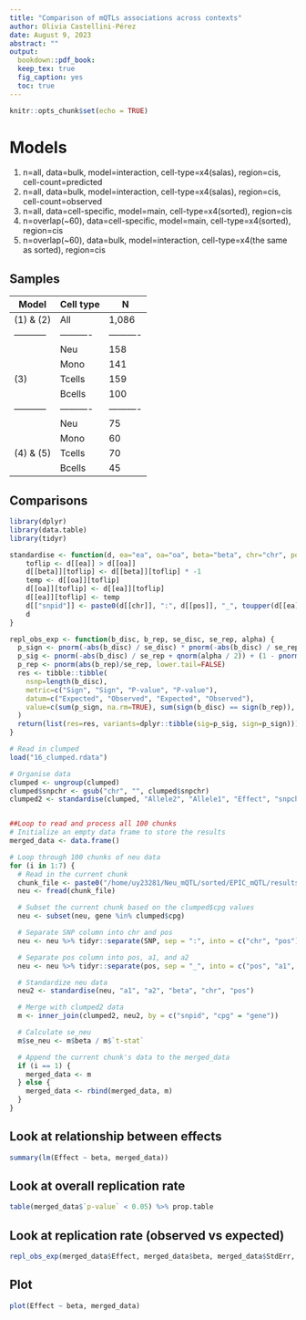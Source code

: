 ```yaml
---
title: "Comparison of mQTLs associations across contexts"
author: Olivia Castellini-Pérez
date: August 9, 2023
abstract: ""
output:  
  bookdown::pdf_book:
  keep_tex: true
  fig_caption: yes
  toc: true
---
```


```r
knitr::opts_chunk$set(echo = TRUE)
```

# Models 

(1) n=all, data=bulk, model=interaction, cell-type=x4(salas), region=cis, cell-count=predicted
(2) n=all, data=bulk, model=interaction, cell-type=x4(salas), region=cis, cell-count=observed
(3) n=all, data=cell-specific, model=main, cell-type=x4(sorted), region=cis
(4) n=overlap(~60), data=cell-specific, model=main, cell-type=x4(sorted), region=cis
(5) n=overlap(~60), data=bulk, model=interaction, cell-type=x4(the same as sorted), region=cis

## Samples

|   Model   |Cell type |    N     |
|-----------|----------|----------|
| (1) & (2) |   All    |   1,086  |
|-----------|----------|----------|
|           |   Neu    |    158   |
|           |   Mono   |    141   |
|   (3)     |  Tcells  |    159   |
|           |  Bcells  |    100   |
|-----------|----------|----------|
|           |   Neu    |    75    |
|           |   Mono   |    60    |
| (4) & (5) |  Tcells  |    70    |
|           |  Bcells  |    45    |

## Comparisons 

```r
library(dplyr)
library(data.table)
library(tidyr)
```

```r
standardise <- function(d, ea="ea", oa="oa", beta="beta", chr="chr", pos="pos") {
    toflip <- d[[ea]] > d[[oa]]
    d[[beta]][toflip] <- d[[beta]][toflip] * -1
    temp <- d[[oa]][toflip]
    d[[oa]][toflip] <- d[[ea]][toflip]
    d[[ea]][toflip] <- temp
    d[["snpid"]] <- paste0(d[[chr]], ":", d[[pos]], "_", toupper(d[[ea]]), "_", toupper(d[[oa]]))
    d
}

repl_obs_exp <- function(b_disc, b_rep, se_disc, se_rep, alpha) {
  p_sign <- pnorm(-abs(b_disc) / se_disc) * pnorm(-abs(b_disc) / se_rep) + ((1 - pnorm(-abs(b_disc) / se_disc)) * (1 - pnorm(-abs(b_disc) / se_rep)))
  p_sig <- pnorm(-abs(b_disc) / se_rep + qnorm(alpha / 2)) + (1 - pnorm(-abs(b_disc) / se_rep - qnorm(alpha / 2)))
  p_rep <- pnorm(abs(b_rep)/se_rep, lower.tail=FALSE)
  res <- tibble::tibble(
    nsnp=length(b_disc),
    metric=c("Sign", "Sign", "P-value", "P-value"),
    datum=c("Expected", "Observed", "Expected", "Observed"),
    value=c(sum(p_sign, na.rm=TRUE), sum(sign(b_disc) == sign(b_rep)), sum(p_sig, na.rm=TRUE), sum(p_rep < alpha, na.rm=TRUE))
  )
  return(list(res=res, variants=dplyr::tibble(sig=p_sig, sign=p_sign)))
}

# Read in clumped
load("16_clumped.rdata")

# Organise data
clumped <- ungroup(clumped)
clumped$snpchr <- gsub("chr", "", clumped$snpchr)
clumped2 <- standardise(clumped, "Allele2", "Allele1", "Effect", "snpchr", "snppos")


##Loop to read and process all 100 chunks 
# Initialize an empty data frame to store the results
merged_data <- data.frame()

# Loop through 100 chunks of neu data
for (i in 1:7) {
  # Read in the current chunk
  chunk_file <- paste0("/home/uy23281/Neu_mQTL/sorted/EPIC_mQTL/results/05/SortedNeu.res.cis.", i, ".RData")
  neu <- fread(chunk_file)

  # Subset the current chunk based on the clumped$cpg values
  neu <- subset(neu, gene %in% clumped$cpg)

  # Separate SNP column into chr and pos
  neu <- neu %>% tidyr::separate(SNP, sep = ":", into = c("chr", "pos"))

  # Separate pos column into pos, a1, and a2
  neu <- neu %>% tidyr::separate(pos, sep = "_", into = c("pos", "a1", "a2"))

  # Standardize neu data
  neu2 <- standardise(neu, "a1", "a2", "beta", "chr", "pos")

  # Merge with clumped2 data
  m <- inner_join(clumped2, neu2, by = c("snpid", "cpg" = "gene"))

  # Calculate se_neu
  m$se_neu <- m$beta / m$`t-stat`

  # Append the current chunk's data to the merged_data
  if (i == 1) {
    merged_data <- m
  } else {
    merged_data <- rbind(merged_data, m)
  }
}
```

## Look at relationship between effects
```r
summary(lm(Effect ~ beta, merged_data))
```

## Look at overall replication rate
```r
table(merged_data$`p-value` < 0.05) %>% prop.table
```

## Look at replication rate (observed vs expected)
```r
repl_obs_exp(merged_data$Effect, merged_data$beta, merged_data$StdErr, merged_data$se_neu, 5e-6)
```
## Plot
```r
plot(Effect ~ beta, merged_data)
```




